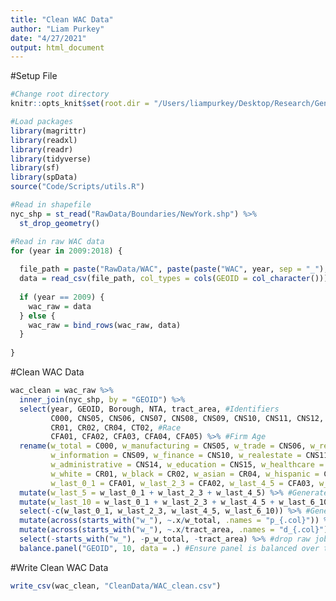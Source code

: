 ```yaml
---
title: "Clean WAC Data"
author: "Liam Purkey"
date: "4/27/2021"
output: html_document
---
```


#Setup File

```r
#Change root directory
knitr::opts_knit$set(root.dir = "/Users/liampurkey/Desktop/Research/Gentrification")
```

```r
#Load packages
library(magrittr)
library(readxl)
library(readr)
library(tidyverse)
library(sf)
library(spData)
source("Code/Scripts/utils.R")
```

```r
#Read in shapefile
nyc_shp = st_read("RawData/Boundaries/NewYork.shp") %>%
  st_drop_geometry()
```

```r
#Read in raw WAC data  
for (year in 2009:2018) {
  
  file_path = paste("RawData/WAC", paste(paste("WAC", year, sep = "_"), "csv", sep = "."), sep = "/")
  data = read_csv(file_path, col_types = cols(GEOID = col_character())) 
  
  if (year == 2009) {
    wac_raw = data 
  } else {
    wac_raw = bind_rows(wac_raw, data)
  }
  
}
```

#Clean WAC Data

```r
wac_clean = wac_raw %>%
  inner_join(nyc_shp, by = "GEOID") %>%
  select(year, GEOID, Borough, NTA, tract_area, #Identifiers
         C000, CNS05, CNS06, CNS07, CNS08, CNS09, CNS10, CNS11, CNS12, CNS13, CNS14, CNS15, CNS16, CNS17, CNS18, CNS19, #Industry
         CR01, CR02, CR04, CT02, #Race 
         CFA01, CFA02, CFA03, CFA04, CFA05) %>% #Firm Age
  rename(w_total = C000, w_manufacturing = CNS05, w_trade = CNS06, w_retail = CNS07, w_storage = CNS08, 
         w_information = CNS09, w_finance = CNS10, w_realestate = CNS11, w_professional = CNS12, w_management = CNS13,
         w_administrative = CNS14, w_education = CNS15, w_healthcare = CNS16, w_arts = CNS17, w_food = CNS18, w_services = CNS19,
         w_white = CR01, w_black = CR02, w_asian = CR04, w_hispanic = CT02,
         w_last_0_1 = CFA01, w_last_2_3 = CFA02, w_last_4_5 = CFA03, w_last_6_10 = CFA04, w_last_11_plus = CFA05) %>%
  mutate(w_last_5 = w_last_0_1 + w_last_2_3 + w_last_4_5) %>% #Generate counts of jobs at firms aged 0-5
  mutate(w_last_10 = w_last_0_1 + w_last_2_3 + w_last_4_5 + w_last_6_10) %>% #Generate counts of jobs at firms aged 0-10 
  select(-c(w_last_0_1, w_last_2_3, w_last_4_5, w_last_6_10)) %>% #Generate counts of jobs at firms aged 11+ 
  mutate(across(starts_with("w_"), ~.x/w_total, .names = "p_{.col}")) %>% #Normalize job counts by total employment
  mutate(across(starts_with("w_"), ~.x/tract_area, .names = "d_{.col}")) %>% #Normalize job counts by tract area (in square miles)
  select(-starts_with("w_"), -p_w_total, -tract_area) %>% #drop raw job counts and tract area
  balance.panel("GEOID", 10, data = .) #Ensure panel is balanced over the 10-year (2009-2018) period
```

#Write Clean WAC Data

```r
write_csv(wac_clean, "CleanData/WAC_clean.csv")
```



